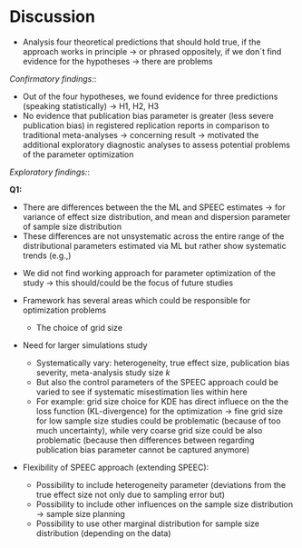\newpage

# Discussion

<!-- Reiterating central purpose and scope of study -->

<!-- Summary of key findings of confirmatory and exploratory analyses -->

- Analysis four theoretical predictions that should hold true, if the approach works in principle -> or phrased oppositely, if we don´t find evidence for the hypotheses -> there are problems

*Confirmatory findings:*:

- Out of the four hypotheses, we found evidence for three predictions (speaking statistically) -> H1, H2, H3
- No evidence that publication bias parameter is greater (less severe publication bias) in registered replication reports in comparison to traditional meta-analyses -> concerning result -> motivated the additional exploratory diagnostic analyses to assess potential problems of the parameter optimization

*Exploratory findings:*:

**Q1:** 

- There are differences between the the ML and SPEEC estimates -> for variance of effect size distribution, and mean and dispersion parameter of sample size distribution
- These differences are not unsystematic across the entire range of the distributional parameters estimated via ML but rather show systematic trends (e.g.,)


  

<!-- Interpretation of results and implications of study -->

<!-- Limitations of study -->


<!-- Future work -->

<!-- Conclusion -->

- We did not find working approach for parameter optimization of the study -> this should/could be the focus of future studies

- Framework has several areas which could be responsible for optimization problems
  - The choice of grid size
- Need for larger simulations study
  - Systematically vary: heterogeneity, true effect size, publication bias severity, meta-analysis study size $k$
  - But also the control parameters of the SPEEC approach could be varied to see if systematic misestimation lies within here
  - For example: grid size choice for KDE has direct influece on the the loss function (KL-divergence) for the optimization -> fine grid size for low sample size studies could be problematic (because of too much uncertainty), while very coarse grid size could be also problematic (because then differences between regarding publication bias parameter cannot be captured anymore)

- Flexibility of SPEEC approach (extending SPEEC):
  - Possibility to include heterogeneity parameter (deviations from the true effect size not only due to sampling error but)
  - Possibility to include other influences on the sample size distribution -> sample size planning
  - Possibility to use other marginal distribution for sample size distribution (depending on the data)
